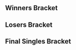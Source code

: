 {{DISPLAYTITLE:Full Bloom 1: Singles Bracket}}{{SetGame|melee}}
{{tabs static
|name1=Overview
|link1=Full Bloom/1
|name2=Singles Bracket
|link2=Full Bloom/1/Singles Bracket
|name3=Doubles Bracket
|link3=Full Bloom/1/Doubles Bracket
|This=2
}}<!--Generated with http://tournament-nub.rhcloud.com/toliquipedia name=FullBloomIMeleeSingles -->
==Winners Bracket==
{{32DEWBracketA
|tourneylink=Full Bloom/1
|tourneyname=Full Bloom 1
|r1m1p1=Prince Abu |r1m1p1flag=us |r1m1p1score=2 |r1m1win=1
|r1m1p2=Dudley |r1m1p2flag= |r1m1p2score=0

|r1m2p1=Thrash |r1m2p1flag= |r1m2p1score=0 |r1m2win=2
|r1m2p2=Rook |r1m2p2flag=us |r1m2p2score=2

|r1m3p1=Jiano |r1m3p1flag=us |r1m3p1score=2 |r1m3win=1
|r1m3p2=Raptor Bootsy |r1m3p2flag=us |r1m3p2score=0

|r1m4p1=Xiivi |r1m4p1flag=us |r1m4p1score=2 |r1m4win=1
|r1m4p2=Dephlo |r1m4p2flag= |r1m4p2score=0

|r1m5p1=Voorheese |r1m5p1flag=us |r1m5p1score=2 |r1m5win=1
|r1m5p2=Stringer |r1m5p2flag= |r1m5p2score=0

|r1m6p1=Corkus |r1m6p1flag=us |r1m6p1score=2 |r1m6win=1
|r1m6p2=peanut |r1m6p2flag=us |r1m6p2score=1

|r1m7p1=Rik |r1m7p1flag=us |r1m7p1score=2 |r1m7win=1
|r1m7p2=Dr. Greenthumb |r1m7p2flag= |r1m7p2score=1

|r1m8p1=Hunt |r1m8p1flag=us |r1m8p1score=2 |r1m8win=1
|r1m8p2=Gunhaver |r1m8p2flag= |r1m8p2score=0

|r1m9p1=Drephen |r1m9p1flag=us |r1m9p1score=2 |r1m9win=1
|r1m9p2=Koto |r1m9p2flag= |r1m9p2score=0

|r1m10p1=Photonic |r1m10p1flag=us |r1m10p1score=1 |r1m10win=2
|r1m10p2=Ferriswheel |r1m10p2flag= |r1m10p2score=2

|r1m11p1=RoBoat |r1m11p1flag= |r1m11p1score=1 |r1m11win=2
|r1m11p2=Bajef |r1m11p2flag=us |r1m11p2score=2

|r1m12p1=Winnie |r1m12p1flag=us |r1m12p1score=2 |r1m12win=1
|r1m12p2=Quint |r1m12p2flag= |r1m12p2score=0

|r1m13p1=Lance |r1m13p1flag=us |r1m13p1score=2 |r1m13win=1
|r1m13p2=Karas |r1m13p2flag=us |r1m13p2score=0

|r1m14p1=JmanJ |r1m14p1flag=us |r1m14p1score=2 |r1m14win=1
|r1m14p2=Tanner |r1m14p2flag= |r1m14p2score=0

|r1m15p1=Reeve |r1m15p1flag=us |r1m15p1score=2 |r1m15win=1
|r1m15p2=PhD |r1m15p2flag= |r1m15p2score=0

|r1m16p1=Onisser |r1m16p1flag=us |r1m16p1score=2 |r1m16win=1
|r1m16p2=mist |r1m16p2flag= |r1m16p2score=0

|r2m1p1=Prince Abu |r2m1p1flag=us |r2m1p1score=2 |r2m1win=1
|r2m1p2=Rook |r2m1p2flag=us |r2m1p2score=0

|r2m2p1=Jiano |r2m2p1flag=us |r2m2p1score=2 |r2m2win=1
|r2m2p2=Xiivi |r2m2p2flag=us |r2m2p2score=0

|r2m3p1=Voorheese |r2m3p1flag=us |r2m3p1score=2 |r2m3win=1
|r2m3p2=Corkus |r2m3p2flag=us |r2m3p2score=1

|r2m4p1=Rik |r2m4p1flag=us |r2m4p1score=2 |r2m4win=1
|r2m4p2=Hunt |r2m4p2flag=us |r2m4p2score=0

|r2m5p1=Drephen |r2m5p1flag=us |r2m5p1score=2 |r2m5win=1
|r2m5p2=Ferriswheel |r2m5p2flag= |r2m5p2score=0

|r2m6p1=Bajef |r2m6p1flag=us |r2m6p1score=0 |r2m6win=2
|r2m6p2=Winnie |r2m6p2flag=us |r2m6p2score=2
|r2m6p1char1=peach |r2m6p2char1=marth |r2m6p1stock1=0 |r2m6p2stock1=3 |r2m6win1=2 |r2m6stage1=Yoshi's Story
|r2m6p1char2=peach |r2m6p2char2=cf |r2m6p1stock2=0 |r2m6p2stock2=2 |r2m6win2=2 |r2m6stage2=Fountain of Dreams
|r2m6details={{BracketMatchDetails|preview=|lrthread=|interview=|recap=|comment=|live=|vod=https://youtu.be/VayoX4hEjRQ}}

|r2m7p1=Lance |r2m7p1flag=us |r2m7p1score=2 |r2m7win=1
|r2m7p2=JmanJ |r2m7p2flag=us |r2m7p2score=0

|r2m8p1=Reeve |r2m8p1flag=us |r2m8p1score=2 |r2m8win=1
|r2m8p2=Onisser |r2m8p2flag=us |r2m8p2score=0

|r3m1p1=Prince Abu |r3m1p1flag=us |r3m1p1score=0 |r3m1win=2
|r3m1p2=Jiano |r3m1p2flag=us |r3m1p2score=2
|r3m1p1char1=jigglypuff |r3m1p2char1=cf |r3m1p1stock1=0 |r3m1p2stock1=1 |r3m1win1=2 |r3m1stage1=Battlefield
|r3m1p1char2=jigglypuff |r3m1p2char2=cf |r3m1p1stock2=0 |r3m1p2stock2=1 |r3m1win2=2 |r3m1stage2=Dream Land
|r3m1details={{BracketMatchDetails|preview=|lrthread=|interview=|recap=|comment=|live=|vod=https://youtu.be/mi2NeSGxozA}}

|r3m2p1=Voorheese |r3m2p1flag=us |r3m2p1score=0 |r3m2win=2
|r3m2p2=Rik |r3m2p2flag=us |r3m2p2score=2

|r3m3p1=Drephen |r3m3p1flag=us |r3m3p1score=2 |r3m3win=1
|r3m3p2=Winnie |r3m3p2flag=us |r3m3p2score=0

|r3m4p1=Lance |r3m4p1flag=us |r3m4p1score=2 |r3m4win=1
|r3m4p2=Reeve |r3m4p2flag=us |r3m4p2score=0

|r4m1p1=Jiano |r4m1p1flag=us |r4m1p1score=2 |r4m1win=2
|r4m1p2=Rik |r4m1p2flag=us |r4m1p2score=3
|r4m1p1char1=cf |r4m1p2char1=falco |r4m1p1stock1=1 |r4m1p2stock1=0 |r4m1win1=1 |r4m1stage1=Battlefield
|r4m1p1char2=cf |r4m1p2char2=falco |r4m1p1stock2=1 |r4m1p2stock2=0 |r4m1win2=1 |r4m1stage2=Final Destination
|r4m1p1char3=cf |r4m1p2char3=falco |r4m1p1stock3=0 |r4m1p2stock3=3 |r4m1win3=2 |r4m1stage3=Battlefield
|r4m1p1char4=cf |r4m1p2char4=falco |r4m1p1stock4=0 |r4m1p2stock4=1 |r4m1win4=2 |r4m1stage4=Dream Land
|r4m1p1char5=cf |r4m1p2char5=falco |r4m1p1stock5=0 |r4m1p2stock5=1 |r4m1win5=2 |r4m1stage5=Dream Land
|r4m1details={{BracketMatchDetails|preview=|lrthread=|interview=|recap=|comment=|live=|vod=https://youtu.be/YJge-ZAJLNs}}

|r4m2p1=Drephen |r4m2p1flag=us |r4m2p1score=3 |r4m2win=1
|r4m2p2=Lance |r4m2p2flag=us |r4m2p2score=0
|r4m2p1char1=sheik |r4m2p2char1=falco |r4m2p1stock1=1 |r4m2p2stock1=0 |r4m2win1=1 |r4m2stage1=Battlefield
|r4m2p1char2=sheik |r4m2p2char2=falco |r4m2p1stock2=1 |r4m2p2stock2=0 |r4m2win2=1 |r4m2stage2=Pokémon Stadium
|r4m2p1char3=sheik |r4m2p2char3=falco |r4m2p1stock3=2 |r4m2p2stock3=0 |r4m2win3=1 |r4m2stage3=Pokémon Stadium
|r4m2details={{BracketMatchDetails|preview=|lrthread=|interview=|recap=|comment=|live=|vod=https://youtu.be/UZFdOGvVEcY}}
}}

==Losers Bracket==
{{32DELBracketSmwA
|tourneylink=Full Bloom/1
|tourneyname=Full Bloom 1
|l1placement=25-32
|l2placement=17-24
|l3placement=13-16
|l4placement=9-12
|l5placement=7-8
|l6placement=5-6

|l1m1p1=Dudley |l1m1p1flag= |l1m1p1score=2 |l1m1win=1
|l1m1p2=Thrash |l1m1p2flag= |l1m1p2score=0

|l1m2p1=Raptor Bootsy |l1m2p1flag=us |l1m2p1score=2 |l1m2win=1
|l1m2p2=Dephlo |l1m2p2flag= |l1m2p2score=1

|l1m3p1=Stringer |l1m3p1flag= |l1m3p1score=0 |l1m3win=2
|l1m3p2=peanut |l1m3p2flag=us |l1m3p2score=2

|l1m4p1=Dr. Greenthumb |l1m4p1flag= |l1m4p1score=2 |l1m4win=1
|l1m4p2=Gunhaver |l1m4p2flag= |l1m4p2score=1

|l1m5p1=Koto |l1m5p1flag= |l1m5p1score=0 |l1m5win=2
|l1m5p2=Photonic |l1m5p2flag=us |l1m5p2score=2

|l1m6p1=RoBoat |l1m6p1flag= |l1m6p1score=0 |l1m6win=2
|l1m6p2=Quint |l1m6p2flag= |l1m6p2score=2

|l1m7p1=Karas |l1m7p1flag=us |l1m7p1score=0 |l1m7win=2
|l1m7p2=Tanner |l1m7p2flag= |l1m7p2score=2

|l1m8p1=PhD |l1m8p1flag= |l1m8p1score=2 |l1m8win=1
|l1m8p2=mist |l1m8p2flag= |l1m8p2score=0

|l2m1p1=Onisser |l2m1p1flag=us |l2m1p1score=2 |l2m1win=1
|l2m1p2=Dudley |l2m1p2flag= |l2m1p2score=0

|l2m2p1=JmanJ |l2m2p1flag=us |l2m2p1score=2 |l2m2win=1
|l2m2p2=Raptor Bootsy |l2m2p2flag=us |l2m2p2score=1

|l2m3p1=Bajef |l2m3p1flag=us |l2m3p1score=1 |l2m3win=2
|l2m3p2=peanut |l2m3p2flag=us |l2m3p2score=2
|l2m3p1char1=peach |l2m3p2char1=fox |l2m3p1stock1=0 |l2m3p2stock1=1 |l2m3win1=2 |l2m3stage1=Yoshi's Story
|l2m3p1char2=peach |l2m3p2char2=fox |l2m3p1stock2=1 |l2m3p2stock2=0 |l2m3win2=1 |l2m3stage2=Yoshi's Story
|l2m3p1char3=peach |l2m3p2char3=cf |l2m3p1stock3=0 |l2m3p2stock3=1 |l2m3win3=2 |l2m3stage3=Final Destination
|l2m3details={{BracketMatchDetails|preview=|lrthread=|interview=|recap=|comment=|live=|vod=https://youtu.be/ypISYuIxfSw}}

|l2m4p1=Ferriswheel |l2m4p1flag= |l2m4p1score=2 |l2m4win=1
|l2m4p2=Dr. Greenthumb |l2m4p2flag= |l2m4p2score=1

|l2m5p1=Hunt |l2m5p1flag=us |l2m5p1score=2 |l2m5win=1
|l2m5p2=Photonic |l2m5p2flag=us |l2m5p2score=1

|l2m6p1=Corkus |l2m6p1flag=us |l2m6p1score=2 |l2m6win=1
|l2m6p2=Quint |l2m6p2flag= |l2m6p2score=0

|l2m7p1=Xiivi |l2m7p1flag=us |l2m7p1score=2 |l2m7win=1
|l2m7p2=Tanner |l2m7p2flag= |l2m7p2score=0

|l2m8p1=Rook |l2m8p1flag=us |l2m8p1score=2 |l2m8win=1
|l2m8p2=PhD |l2m8p2flag= |l2m8p2score=0

|l3m1p1=Onisser |l3m1p1flag=us |l3m1p1score=2 |l3m1win=1
|l3m1p2=JmanJ |l3m1p2flag=us |l3m1p2score=1

|l3m2p1=peanut |l3m2p1flag=us |l3m2p1score=2 |l3m2win=1
|l3m2p2=Ferriswheel |l3m2p2flag= |l3m2p2score=0

|l3m3p1=Hunt |l3m3p1flag=us |l3m3p1score=0 |l3m3win=2
|l3m3p2=Corkus |l3m3p2flag=us |l3m3p2score=2
|l3m3p1char1=fox |l3m3p2char1=falco |l3m3p1stock1=0 |l3m3p2stock1=1 |l3m3win1=2 |l3m3stage1=Final Destination
|l3m3p1char2=fox |l3m3p2char2=falco |l3m3p1stock2=0 |l3m3p2stock2=1 |l3m3win2=2 |l3m3stage2=Pokémon Stadium
|l3m3details={{BracketMatchDetails|preview=|lrthread=|interview=|recap=|comment=|live=|vod=https://youtu.be/1PGyHu9fAis}}

|l3m4p1=Xiivi |l3m4p1flag=us |l3m4p1score=0 |l3m4win=2
|l3m4p2=Rook |l3m4p2flag=us |l3m4p2score=2

|l4m1p1=Voorheese |l4m1p1flag=us |l4m1p1score=2 |l4m1win=1
|l4m1p2=Onisser |l4m1p2flag=us |l4m1p2score=0

|l4m2p1=Prince Abu |l4m2p1flag=us |l4m2p1score=2 |l4m2win=1
|l4m2p2=peanut |l4m2p2flag=us |l4m2p2score=0

|l4m3p1=Reeve |l4m3p1flag=us |l4m3p1score=2 |l4m3win=1
|l4m3p2=Corkus |l4m3p2flag=us |l4m3p2score=0
|l4m3p1char1=marth |l4m3p2char1=falco |l4m3p1stock1=2 |l4m3p2stock1=0 |l4m3win1=1 |l4m3stage1=Battlefield
|l4m3p1char2=marth |l4m3p2char2=falco |l4m3p1stock2=3 |l4m3p2stock2=0 |l4m3win2=1 |l4m3stage2=Yoshi's Story
|l4m3details={{BracketMatchDetails|preview=|lrthread=|interview=|recap=|comment=|live=|vod=https://youtu.be/uKtEqy8AzCI}}

|l4m4p1=Winnie |l4m4p1flag=us |l4m4p1score=1 |l4m4win=2
|l4m4p2=Rook |l4m4p2flag=us |l4m4p2score=2

|l5m1p1=Voorheese |l5m1p1flag=us |l5m1p1score=1 |l5m1win=2
|l5m1p2=Prince Abu |l5m1p2flag=us |l5m1p2score=2
|l5m1p1char1=fox |l5m1p2char1=jigglypuff |l5m1p1stock1=0 |l5m1p2stock1=1 |l5m1win1=2 |l5m1stage1=Battlefield
|l5m1p1char2=fox |l5m1p2char2=jigglypuff |l5m1p1stock2=1 |l5m1p2stock2=0 |l5m1win2=1 |l5m1stage2=Final Destination
|l5m1p1char3=fox |l5m1p2char3=jigglypuff |l5m1p1stock3=0 |l5m1p2stock3=1 |l5m1win3=2 |l5m1stage3=Dream Land
|l5m1details={{BracketMatchDetails|preview=|lrthread=|interview=|recap=|comment=|live=|vod=https://youtu.be/p30x7EsHgxo}}

|l5m2p1=Reeve |l5m2p1flag=us |l5m2p1score=2 |l5m2win=1
|l5m2p2=Rook |l5m2p2flag=us |l5m2p2score=1

|l6m1p1=Lance |l6m1p1flag=us |l6m1p1score=0 |l6m1win=2
|l6m1p2=Prince Abu |l6m1p2flag=us |l6m1p2score=2
|l6m1p1char1=falco |l6m1p2char1=jigglypuff |l6m1p1stock1=0 |l6m1p2stock1=2 |l6m1win1=2 |l6m1stage1=Final Destination
|l6m1p1char2=falco |l6m1p2char2=jigglypuff |l6m1p1stock2=0 |l6m1p2stock2=2 |l6m1win2=2 |l6m1stage2=Yoshi's Story
|l6m1details={{BracketMatchDetails|preview=|lrthread=|interview=|recap=|comment=|live=|vod=https://youtu.be/qxrZ8SOAiBc}}

|l6m2p1=Jiano |l6m2p1flag=us |l6m2p1score=1 |l6m2win=2
|l6m2p2=Reeve |l6m2p2flag=us |l6m2p2score=2
|l6m2p1char1=cf |l6m2p2char1=marth |l6m2p1stock1=1 |l6m2p2stock1=0 |l6m2win1=1 |l6m2stage1=Battlefield
|l6m2p1char2=cf |l6m2p2char2=marth |l6m2p1stock2=0 |l6m2p2stock2=1 |l6m2win2=2 |l6m2stage2=Yoshi's Story
|l6m2p1char3=cf |l6m2p2char3=marth |l6m2p1stock3=0 |l6m2p2stock3=1 |l6m2win3=2 |l6m2stage3=Dream Land
|l6m2details={{BracketMatchDetails|preview=|lrthread=|interview=|recap=|comment=|live=|vod=https://youtu.be/SUxlmPXp7JI}}
}}
<onlyinclude>
==Final Singles Bracket==
{{DEFinalSmwBracket
|tourneylink=Full Bloom/1
|tourneyname=Full Bloom 1
|l1placement=4
|r2placement=3
|r3loserplacement=2
|r3winnerplacement=1
|column-width-finals=230
|column-width=170
|export_score=true

<!-- FROM WINNERS -->
|r1m1p1=Rik |r1m1p1flag=us |r1m1p1score=0 |r1m1win=2
|r1m1p2=Drephen |r1m1p2flag=us |r1m1p2score=3
|r1m1p1char1=fox |r1m1p2char1=sheik |r1m1p1stock1=0 |r1m1p2stock1=3 |r1m1win1=2 |r1m1stage1=Battlefield
|r1m1p1char2=falco |r1m1p2char2=sheik |r1m1p1stock2=0 |r1m1p2stock2=2 |r1m1win2=2 |r1m1stage2=Yoshi's Story
|r1m1p1char3=falco |r1m1p2char3=sheik |r1m1p1stock3=0 |r1m1p2stock3=3 |r1m1win3=2 |r1m1stage3=Yoshi's Story
|r1m1details={{BracketMatchDetails|preview=|lrthread=|interview=|recap=|comment=|live=|vod=https://youtu.be/jplGlc8K_iM}}

<!-- FROM LOSERS -->
|l1m1p1=Prince Abu |l1m1p1flag=us |l1m1p1score=3 |l1m1win=1
|l1m1p2=Reeve |l1m1p2flag=us |l1m1p2score=0
|l1m1p1char1=jigglypuff |l1m1p2char1=marth |l1m1p1stock1=1 |l1m1p2stock1=0 |l1m1win1=1 |l1m1stage1=Final Destination
|l1m1p1char2=jigglypuff |l1m1p2char2=marth |l1m1p1stock2=2 |l1m1p2stock2=0 |l1m1win2=1 |l1m1stage2=Yoshi's Story
|l1m1p1char3=jigglypuff |l1m1p2char3=marth |l1m1p1stock3=1 |l1m1p2stock3=0 |l1m1win3=1 |l1m1stage3=Yoshi's Story
|l1m1details={{BracketMatchDetails|preview=|lrthread=|interview=|recap=|comment=|live=|vod=https://youtu.be/XBAlpkUN33A}}

<!-- LOSERS FINALS -->
|r2m1p1=Rik |r2m1p1flag=us |r2m1p1score=0 |r2m1win=2
|r2m1p2=Prince Abu |r2m1p2flag=us |r2m1p2score=3
|r2m1p1char1=fox |r2m1p2char1=jigglypuff |r2m1p1stock1=0 |r2m1p2stock1=3 |r2m1win1=2 |r2m1stage1=Battlefield
|r2m1p1char2=fox |r2m1p2char2=jigglypuff |r2m1p1stock2=0 |r2m1p2stock2=1 |r2m1win2=2 |r2m1stage2=Final Destination
|r2m1p1char3=fox |r2m1p2char3=jigglypuff |r2m1p1stock3=0 |r2m1p2stock3=2 |r2m1win3=2 |r2m1stage3=Final Destination
|r2m1details={{BracketMatchDetails|vod=https://www.youtube.com/watch?v=vNRgxw9g64k}}

<!-- GRAND FINALS -->
|r3m1p1=Drephen |r3m1p1flag=us |r3m1p1score=0 |r3m2p1score=1 |r3m1win=2
|r3m1p2=Prince Abu |r3m1p2flag=us |r3m1p2score=3 |r3m2p2score=3
|r3m1p1char1=Sheik |r3m1p2char1=Jigglypuff |r3m1p1stock1=0 |r3m1p2stock1=1 |r3m1win1=2 |r3m1stage1=Battlefield
|r3m1p1char2=Sheik |r3m1p2char2=Jigglypuff |r3m1p1stock2=0 |r3m1p2stock2=1 |r3m1win2=2 |r3m1stage2=Yoshi's Story
|r3m1p1char3=Sheik |r3m1p2char3=Jigglypuff |r3m1p1stock3=0 |r3m1p2stock3=2 |r3m1win3=2 |r3m1stage3=Pokémon Stadium
|r3m1details={{BracketMatchDetails|vod=https://www.youtube.com/watch?v=gxg7beiQoAE}}

|r3m2p1char1=Sheik |r3m2p2char1=Jigglypuff |r3m2p1stock1=0 |r3m2p2stock1=3 |r3m2win1=2 |r3m2stage1=Fountain of Dreams
|r3m2p1char2=Sheik |r3m2p2char2=Jigglypuff |r3m2p1stock2=3 |r3m2p2stock2=0 |r3m2win2=1 |r3m2stage2=Pokémon Stadium
|r3m2p1char3=Sheik |r3m2p2char3=Jigglypuff |r3m2p1stock3=0 |r3m2p2stock3=2 |r3m2win3=2 |r3m2stage3=Dream Land
|r3m2p1char4=Sheik |r3m2p2char4=Jigglypuff |r3m2p1stock4=0 |r3m2p2stock4=2 |r3m2win4=2 |r3m2stage4=Yoshi's Story

}}
</onlyinclude>
